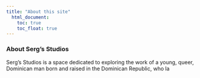 ```yaml
---
title: "About this site"
  html_document:
    toc: true
    toc_float: true
---
```


### About Serg's Studios

Serg's Studios is a space dedicated to exploring the work of a young, queer, Dominican man born and raised in the Dominican Republic, who la